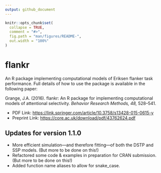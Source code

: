 ```yaml
---
output: github_document
---
```


<!-- README.md is generated from README.Rmd. Please edit that file -->

```r
knitr::opts_chunk$set(
  collapse = TRUE,
  comment = "#>",
  fig.path = "man/figures/README-",
  out.width = "100%"
)
```

# flankr

An R package implementing computational models of Eriksen flanker task performance. Full details of how to use the package is available in the following paper:

Grange, J.A. (2016). flankr: An R package for implementing computational models of attentional selectivity. *Behavior Research Methods, 48,* 528–541.

* PDF Link: [https://link.springer.com/article/10.3758/s13428-015-0615-y](https://link.springer.com/article/10.3758/s13428-015-0615-y)
* Preprint Link: [https://core.ac.uk/download/pdf/43762624.pdf](https://core.ac.uk/download/pdf/43762624.pdf)


## Updates for version 1.1.0
* More efficient simulation---and therefore fitting---of both the DSTP and 
SSP models. (But more to be done on this!)
* Refactored some code & examples in preparation for CRAN submission. 
(But more to be done on this!)
* Added function name aliases to allow for snake_case.
